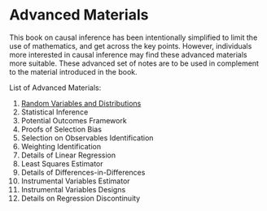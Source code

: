 # Advanced Materials

This book on causal inference has been intentionally simplified to limit the use of mathematics, and get across the key points. However, individuals more interested in causal inference may find these advanced materials more suitable. These advanced set of notes are to be used in complement to the material introduced in the book.

List of Advanced Materials:

1.  [Random Variables and Distributions](https://thecauses.github.io/materials/distributions.pdf)
2.  Statistical Inference
3.  Potential Outcomes Framework
4.  Proofs of Selection Bias
5.  Selection on Observables Identification
6.  Weighting Identification
7.  Details of Linear Regression
8.  Least Squares Estimator
9.  Details of Differences-in-Differences
10. Instrumental Variables Estimator
11. Instrumental Variables Designs
12. Details on Regression Discontinuity
